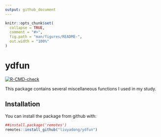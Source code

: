 ```yaml
---
output: github_document
---
```


```r
knitr::opts_chunk$set(
  collapse = TRUE,
  comment = "#>",
  fig.path = "man/figures/README-",
  out.width = "100%"
)
```

# ydfun

<!-- badges: start -->
[![R-CMD-check](https://github.com/liuyadong/ydfun/workflows/R-CMD-check/badge.svg)](https://github.com/liuyadong/ydfun/actions)
<!-- badges: end -->

This package contains several miscellaneous functions I used in my study.

## Installation

You can install the package from github with:

``` r
##install.package('remotes')
remotes::install_github("liuyadong/ydfun")
```
